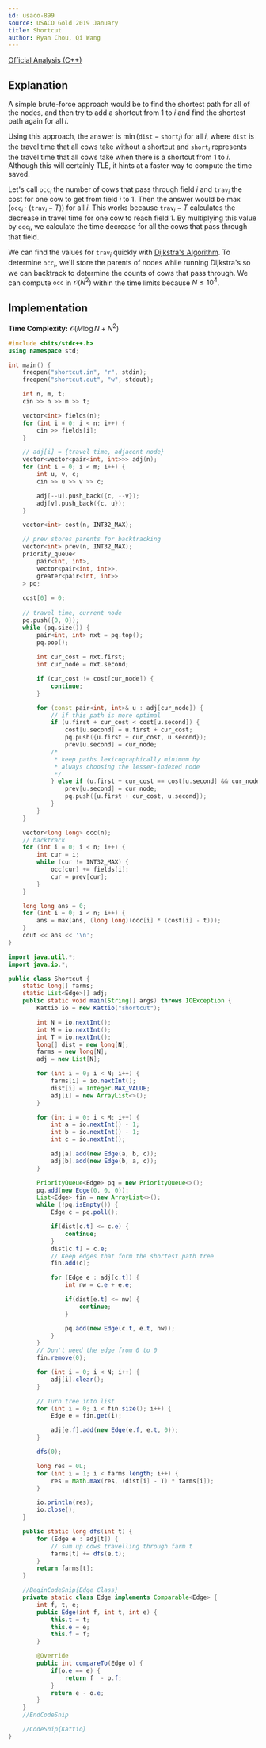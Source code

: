 ```yaml
---
id: usaco-899
source: USACO Gold 2019 January
title: Shortcut
author: Ryan Chou, Qi Wang
---
```


[Official Analysis (C++)](http://www.usaco.org/current/data/sol_shortcut_gold_jan19.html)

## Explanation

A simple brute-force approach would be to find the shortest path for all of the nodes, and then try to add a shortcut from $1$ to $i$ and find the shortest path again for all $i$.

Using this approach, the answer is $\min(\texttt{dist}-\texttt{short}_i)$ for all $i$, where $\texttt{dist}$ is the travel time that all cows take without a shortcut and $\texttt{short}_i$ represents the travel time that all cows take when there is a shortcut from $1$ to $i$. Although this will certainly TLE, it hints at a faster way to compute the time saved. 

Let's call $\texttt{occ}_i$ the number of cows that pass through field $i$ and $\texttt{trav}_i$ the cost for one cow to get from field $i$ to $1$. 
Then the answer would be $\max(\texttt{occ}_i \cdot (\texttt{trav}_i - T))$ for all $i$. This works because $\texttt{trav}_i - T$ calculates the decrease in travel time for one cow to reach field $1$. By multiplying this value by $\texttt{occ}_i$, we calculate the time decrease for all the cows that pass through that field. 

We can find the values for $\texttt{trav}_i$ quickly with [Dijkstra's Algorithm](/gold/shortest-paths). To determine $\texttt{occ}_i$, we'll store the parents of nodes while running Dijkstra's so we can backtrack to determine the counts of cows that pass through. We can compute $\texttt{occ}$ in $\mathcal{O}(N^2)$ within the time limits because $N \leq 10^4$.

## Implementation

**Time Complexity:** $\mathcal{O}(M\log N + N^2)$

<LanguageSection>
<CPPSection>

```cpp
#include <bits/stdc++.h>
using namespace std;

int main() {
	freopen("shortcut.in", "r", stdin);
	freopen("shortcut.out", "w", stdout);

	int n, m, t;
	cin >> n >> m >> t;

	vector<int> fields(n);
	for (int i = 0; i < n; i++) {
		cin >> fields[i];
	}

	// adj[i] = {travel time, adjacent node}
	vector<vector<pair<int, int>>> adj(n);
	for (int i = 0; i < m; i++) {
		int u, v, c;
		cin >> u >> v >> c;

		adj[--u].push_back({c, --v});
		adj[v].push_back({c, u});
	}

	vector<int> cost(n, INT32_MAX);

	// prev stores parents for backtracking
	vector<int> prev(n, INT32_MAX);
	priority_queue<
		pair<int, int>, 
		vector<pair<int, int>>, 
		greater<pair<int, int>>
	> pq;
	
	cost[0] = 0;
	
	// travel time, current node
	pq.push({0, 0});
	while (pq.size()) {
		pair<int, int> nxt = pq.top();
		pq.pop();
		
		int cur_cost = nxt.first;
		int cur_node = nxt.second;

		if (cur_cost != cost[cur_node]) {
			continue;
		}

		for (const pair<int, int>& u : adj[cur_node]) {
			// if this path is more optimal
			if (u.first + cur_cost < cost[u.second]) {
				cost[u.second] = u.first + cur_cost; 
				pq.push({u.first + cur_cost, u.second});
				prev[u.second] = cur_node;
			/*
			 * keep paths lexicographically minimum by 
			 * always choosing the lesser-indexed node
			 */
			} else if (u.first + cur_cost == cost[u.second] && cur_node < prev[u.second]) {
				prev[u.second] = cur_node;
				pq.push({u.first + cur_cost, u.second});
			}
		}
	}

	vector<long long> occ(n);
	// backtrack
	for (int i = 0; i < n; i++) {
		int cur = i;
		while (cur != INT32_MAX) {
			occ[cur] += fields[i];
			cur = prev[cur];
		}
	}

	long long ans = 0;
	for (int i = 0; i < n; i++) {
		ans = max(ans, (long long)(occ[i] * (cost[i] - t)));
	}
	cout << ans << '\n';
}
```
</CPPSection>

<JavaSection>

```java
import java.util.*;
import java.io.*;

public class Shortcut {
	static long[] farms;
	static List<Edge>[] adj;
	public static void main(String[] args) throws IOException {
		Kattio io = new Kattio("shortcut");

		int N = io.nextInt();
		int M = io.nextInt();
		int T = io.nextInt();
		long[] dist = new long[N];
		farms = new long[N];
		adj = new List[N];

		for (int i = 0; i < N; i++) {
			farms[i] = io.nextInt();
			dist[i] = Integer.MAX_VALUE;
			adj[i] = new ArrayList<>();
		}

		for (int i = 0; i < M; i++) {
			int a = io.nextInt() - 1;
			int b = io.nextInt() - 1;
			int c = io.nextInt();

			adj[a].add(new Edge(a, b, c));
			adj[b].add(new Edge(b, a, c));
		}

		PriorityQueue<Edge> pq = new PriorityQueue<>();
		pq.add(new Edge(0, 0, 0));
		List<Edge> fin = new ArrayList<>();
		while (!pq.isEmpty()) {
			Edge c = pq.poll();

			if(dist[c.t] <= c.e) {
				continue;
			}
			dist[c.t] = c.e;
			// Keep edges that form the shortest path tree
			fin.add(c);

			for (Edge e : adj[c.t]) {
				int nw = c.e + e.e;

				if(dist[e.t] <= nw) {
					continue;
				}

				pq.add(new Edge(c.t, e.t, nw));
			}
		}
		// Don't need the edge from 0 to 0
		fin.remove(0);

		for (int i = 0; i < N; i++) {
			adj[i].clear();
		}

		// Turn tree into list
		for (int i = 0; i < fin.size(); i++) {
			Edge e = fin.get(i);

			adj[e.f].add(new Edge(e.f, e.t, 0));
		}

		dfs(0);

		long res = 0L;
		for (int i = 1; i < farms.length; i++) {
			res = Math.max(res, (dist[i] - T) * farms[i]);
		}

		io.println(res);
		io.close();
	}

	public static long dfs(int t) {
		for (Edge e : adj[t]) {
			// sum up cows travelling through farm t
			farms[t] += dfs(e.t);
		}
		return farms[t];
	}

	//BeginCodeSnip{Edge Class}
	private static class Edge implements Comparable<Edge> {
		int f, t, e;
		public Edge(int f, int t, int e) {
			this.t = t;
			this.e = e;
			this.f = f;
		}

		@Override
		public int compareTo(Edge o) {
			if(o.e == e) {
				return f  - o.f;
			}
			return e - o.e;
		}
	}
	//EndCodeSnip

	//CodeSnip{Kattio}
}
```

</JavaSection>
</LanguageSection>

